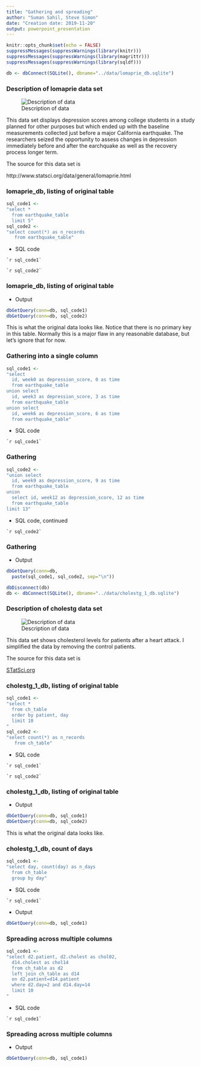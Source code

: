 ```yaml
---
title: "Gathering and spreading"
author: "Suman Sahil, Steve Simon"
date: "Creation date: 2019-11-20"
output: powerpoint_presentation
---
```


```r
knitr::opts_chunk$set(echo = FALSE)
suppressMessages(suppressWarnings(library(knitr)))
suppressMessages(suppressWarnings(library(magrittr)))
suppressMessages(suppressWarnings(library(sqldf)))
```

```r
db <- dbConnect(SQLite(), dbname="../data/lomaprie_db.sqlite")
```

### Description of lomaprie data set

![Description of data](../images/lomaprie.png)

<div class="notes">

This data set displays depression scores among college students in a study planned for other purposes but which ended up with the baseline measurements collected just before a major California earthquake. The researchers seized the opportunity to assess changes in depression immediately before and after the earchquake as well as the recovery process longer term.

The source for this data set is

http://www.statsci.org/data/general/lomaprie.html

</div>

### lomaprie_db, listing of original table

```r
sql_code1 <- 
"select *
  from earthquake_table
  limit 5"  
sql_code2 <- 
"select count(*) as n_records
   from earthquake_table"
```

+ SQL code
```
`r sql_code1`

`r sql_code2`
```

### lomaprie_db, listing of original table
+ Output
```r
dbGetQuery(conn=db, sql_code1)
dbGetQuery(conn=db, sql_code2)
```

<div class="notes">

This is what the original data looks like. Notice that there is no primary key in this table. Normally this is a major flaw in any reasonable database, but let's ignore that for now.

</div>

### Gathering into a single column

```r
sql_code1 <- 
"select 
  id, week0 as depression_score, 0 as time
  from earthquake_table
union select
  id, week3 as depression_score, 3 as time
  from earthquake_table
union select
  id, week6 as depression_score, 6 as time
  from earthquake_table"
```

+ SQL code
```
`r sql_code1`
```

### Gathering

```r
sql_code2 <- 
"union select
  id, week9 as depression_score, 9 as time
  from earthquake_table
union 
  select id, week12 as depression_score, 12 as time
  from earthquake_table
limit 13"
```
+ SQL code, continued
```
`r sql_code2`
```

<div class="notes">



</div>

### Gathering
+ Output
```r
dbGetQuery(conn=db, 
  paste(sql_code1, sql_code2, sep="\n"))
```

<div class="notes">



</div>

```r
dbDisconnect(db)
db <- dbConnect(SQLite(), dbname="../data/cholestg_1_db.sqlite")
```

### Description of cholestg data set

![Description of data](../images/cholestg.png)

<div class="notes">

This data set shows cholesterol levels for patients after a heart attack. I simplified the data by removing the control patients.

The source for this data set is

[STatSci.org](http://www.statsci.org/data/general/cholest.html)

</div>

### cholestg_1_db, listing of original table

```r
sql_code1 <- 
"select *
  from ch_table
  order by patient, day
  limit 10
"
sql_code2 <- 
"select count(*) as n_records
   from ch_table"
```

+ SQL code
```
`r sql_code1`

`r sql_code2`
```

### cholestg_1_db, listing of original table
+ Output
```r
dbGetQuery(conn=db, sql_code1)
dbGetQuery(conn=db, sql_code2)
```

<div class="notes">

This is what the original data looks like.

</div>


### cholestg_1_db, count of days

```r
sql_code1 <- 
"select day, count(day) as n_days
  from ch_table
  group by day"  
```

+ SQL code
```
`r sql_code1`
```

+ Output
```r
dbGetQuery(conn=db, sql_code1)
```

### Spreading across multiple columns

```r
sql_code1 <- 
"select d2.patient, d2.cholest as chol02, 
  d14.cholest as chol14
  from ch_table as d2
  left join ch_table as d14
  on d2.patient=d14.patient
  where d2.day=2 and d14.day=14
  limit 10
"
```

+ SQL code
```
`r sql_code1`
```

### Spreading across multiple columns

+ Output
```r
dbGetQuery(conn=db, sql_code1)
```

